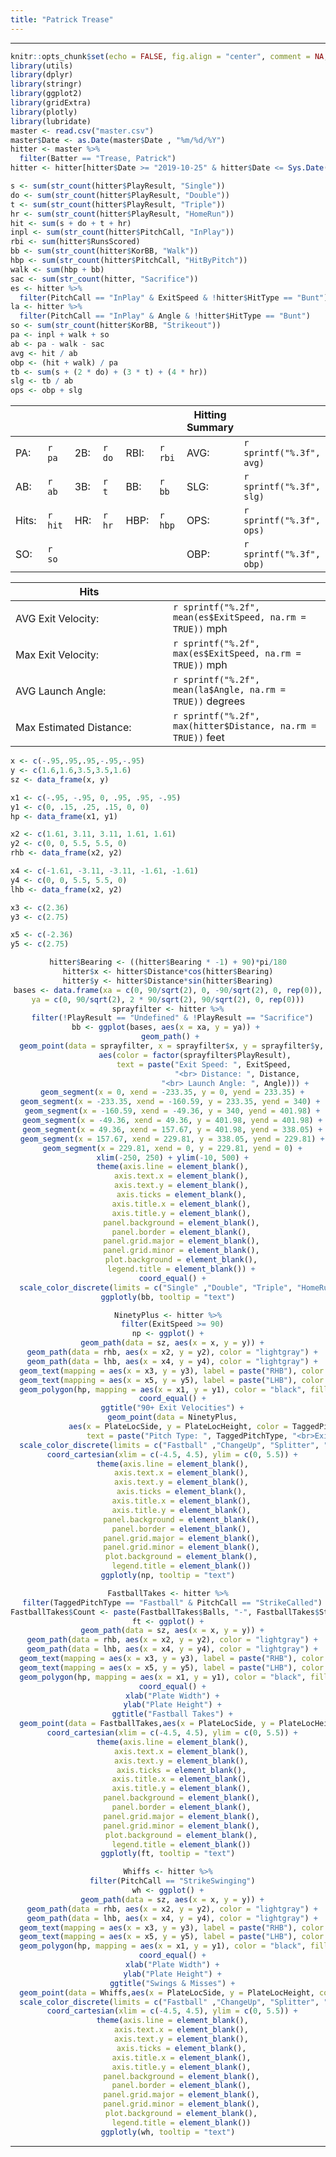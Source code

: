 ```yaml
---
title: "Patrick Trease"
---
```


<hr>

```r
knitr::opts_chunk$set(echo = FALSE, fig.align = "center", comment = NA, warning = FALSE, message = FALSE)
library(utils)
library(dplyr)
library(stringr)
library(ggplot2)
library(gridExtra)
library(plotly)
library(lubridate)
master <- read.csv("master.csv")
master$Date <- as.Date(master$Date , "%m/%d/%Y")
hitter <- master %>%
  filter(Batter == "Trease, Patrick")
hitter <- hitter[hitter$Date >= "2019-10-25" & hitter$Date <= Sys.Date(),]
```

```r
s <- sum(str_count(hitter$PlayResult, "Single"))
do <- sum(str_count(hitter$PlayResult, "Double"))
t <- sum(str_count(hitter$PlayResult, "Triple"))
hr <- sum(str_count(hitter$PlayResult, "HomeRun"))
hit <- sum(s + do + t + hr)
inpl <- sum(str_count(hitter$PitchCall, "InPlay"))
rbi <- sum(hitter$RunsScored)
bb <- sum(str_count(hitter$KorBB, "Walk"))
hbp <- sum(str_count(hitter$PitchCall, "HitByPitch"))
walk <- sum(hbp + bb)
sac <- sum(str_count(hitter, "Sacrifice"))
es <- hitter %>%
  filter(PitchCall == "InPlay" & ExitSpeed & !hitter$HitType == "Bunt")
la <- hitter %>%
  filter(PitchCall == "InPlay" & Angle & !hitter$HitType == "Bunt")
so <- sum(str_count(hitter$KorBB, "Strikeout"))
pa <- inpl + walk + so
ab <- pa - walk - sac
avg <- hit / ab
obp <- (hit + walk) / pa
tb <- sum(s + (2 * do) + (3 * t) + (4 * hr)) 
slg <- tb / ab
ops <- obp + slg
```

| | | | | | | Hitting Summary
-|-|-|-|-|-|-|-
PA:|`r pa`| 2B:| `r do` | RBI: |`r rbi`| AVG: |`r sprintf("%.3f", avg)` |
AB: |`r ab` | 3B: | `r t` | BB: |`r bb` |SLG: | `r sprintf("%.3f", slg)`|
Hits: |`r hit`| HR: | `r hr` | HBP: | `r hbp` | OPS: | `r sprintf("%.3f", ops)`|
 | SO: |`r so` ||||| OBP: | `r sprintf("%.3f", obp)`

Hits| | 
-|-|
AVG Exit Velocity: | `r sprintf("%.2f", mean(es$ExitSpeed, na.rm = TRUE))` mph
Max Exit Velocity: | `r sprintf("%.2f", max(es$ExitSpeed, na.rm = TRUE))` mph
AVG Launch Angle: | `r sprintf("%.2f", mean(la$Angle, na.rm = TRUE))` degrees
Max Estimated Distance: | `r sprintf("%.2f", max(hitter$Distance, na.rm = TRUE))` feet

```r
x <- c(-.95,.95,.95,-.95,-.95)
y <- c(1.6,1.6,3.5,3.5,1.6)
sz <- data_frame(x, y)

x1 <- c(-.95, -.95, 0, .95, .95, -.95)
y1 <- c(0, .15, .25, .15, 0, 0)
hp <- data_frame(x1, y1)

x2 <- c(1.61, 3.11, 3.11, 1.61, 1.61)
y2 <- c(0, 0, 5.5, 5.5, 0)
rhb <- data_frame(x2, y2)

x4 <- c(-1.61, -3.11, -3.11, -1.61, -1.61)
y4 <- c(0, 0, 5.5, 5.5, 0)
lhb <- data_frame(x2, y2)

x3 <- c(2.36)
y3 <- c(2.75)

x5 <- c(-2.36)
y5 <- c(2.75)
```

<center>
```r
hitter$Bearing <- ((hitter$Bearing * -1) + 90)*pi/180
hitter$x <- hitter$Distance*cos(hitter$Bearing)
hitter$y <- hitter$Distance*sin(hitter$Bearing)
bases <- data.frame(xa = c(0, 90/sqrt(2), 0, -90/sqrt(2), 0, rep(0)),
ya = c(0, 90/sqrt(2), 2 * 90/sqrt(2), 90/sqrt(2), 0, rep(0)))
sprayfilter <- hitter %>%
  filter(!PlayResult == "Undefined" & !PlayResult == "Sacrifice")
bb <- ggplot(bases, aes(x = xa, y = ya)) + 
  geom_path() + 
  geom_point(data = sprayfilter, x = sprayfilter$x, y = sprayfilter$y, 
             aes(color = factor(sprayfilter$PlayResult), 
                 text = paste("Exit Speed: ", ExitSpeed, 
                               "<br> Distance: ", Distance,
                               "<br> Launch Angle: ", Angle))) + 
  geom_segment(x = 0, xend = -233.35, y = 0, yend = 233.35) +
  geom_segment(x = -233.35, xend = -160.59, y = 233.35, yend = 340) + 
  geom_segment(x = -160.59, xend = -49.36, y = 340, yend = 401.98) +
  geom_segment(x = -49.36, xend = 49.36, y = 401.98, yend = 401.98) +
  geom_segment(x = 49.36, xend = 157.67, y = 401.98, yend = 338.05) +
  geom_segment(x = 157.67, xend = 229.81, y = 338.05, yend = 229.81) +
  geom_segment(x = 229.81, xend = 0, y = 229.81, yend = 0) +
  xlim(-250, 250) + ylim(-10, 500) +
  theme(axis.line = element_blank(),
      axis.text.x = element_blank(),
      axis.text.y = element_blank(),
      axis.ticks = element_blank(),
      axis.title.x = element_blank(),
      axis.title.y = element_blank(),
      panel.background = element_blank(),
      panel.border = element_blank(),
      panel.grid.major = element_blank(),
      panel.grid.minor = element_blank(),
      plot.background = element_blank(),
      legend.title = element_blank()) +
  coord_equal() +
  scale_color_discrete(limits = c("Single" ,"Double", "Triple", "HomeRun", "Out", "FieldersChoice", "Error"))
ggplotly(bb, tooltip = "text")
```

```r
NinetyPlus <- hitter %>%
  filter(ExitSpeed >= 90)
np <- ggplot() +
  geom_path(data = sz, aes(x = x, y = y)) +
  geom_path(data = rhb, aes(x = x2, y = y2), color = "lightgray") +
  geom_path(data = lhb, aes(x = x4, y = y4), color = "lightgray") +
  geom_text(mapping = aes(x = x3, y = y3), label = paste("RHB"), color = "lightgray") +
  geom_text(mapping = aes(x = x5, y = y5), label = paste("LHB"), color = "lightgray") +
  geom_polygon(hp, mapping = aes(x = x1, y = y1), color = "black", fill = "white") +
  coord_equal() +
  ggtitle("90+ Exit Velocities") +
  geom_point(data = NinetyPlus,
             aes(x = PlateLocSide, y = PlateLocHeight, color = TaggedPitchType, 
                 text = paste("Pitch Type: ", TaggedPitchType, "<br>Exit Speed: ", ExitSpeed, "<br> Distance: ", Distance, "<br> Launch Angle: ", Angle))) +
  scale_color_discrete(limits = c("Fastball" ,"ChangeUp", "Splitter", "Curveball", "Slider")) +
  coord_cartesian(xlim = c(-4.5, 4.5), ylim = c(0, 5.5)) +
  theme(axis.line = element_blank(),
      axis.text.x = element_blank(),
      axis.text.y = element_blank(),
      axis.ticks = element_blank(),
      axis.title.x = element_blank(),
      axis.title.y = element_blank(),
      panel.background = element_blank(),
      panel.border = element_blank(),
      panel.grid.major = element_blank(),
      panel.grid.minor = element_blank(),
      plot.background = element_blank(),
      legend.title = element_blank())
ggplotly(np, tooltip = "text")
```

```r
FastballTakes <- hitter %>%
  filter(TaggedPitchType == "Fastball" & PitchCall == "StrikeCalled")
FastballTakes$Count <- paste(FastballTakes$Balls, "-", FastballTakes$Strikes, "") 
ft <- ggplot() +
  geom_path(data = sz, aes(x = x, y = y)) +
  geom_path(data = rhb, aes(x = x2, y = y2), color = "lightgray") +
  geom_path(data = lhb, aes(x = x4, y = y4), color = "lightgray") +
  geom_text(mapping = aes(x = x3, y = y3), label = paste("RHB"), color = "lightgray") +
  geom_text(mapping = aes(x = x5, y = y5), label = paste("LHB"), color = "lightgray") +
  geom_polygon(hp, mapping = aes(x = x1, y = y1), color = "black", fill = "white") +
  coord_equal() +
  xlab("Plate Width") +
  ylab("Plate Height") +
  ggtitle("Fastball Takes") +
  geom_point(data = FastballTakes,aes(x = PlateLocSide, y = PlateLocHeight, color = TaggedPitchType, text = paste("Count: ", Count))) +
  coord_cartesian(xlim = c(-4.5, 4.5), ylim = c(0, 5.5)) +
  theme(axis.line = element_blank(),
      axis.text.x = element_blank(),
      axis.text.y = element_blank(),
      axis.ticks = element_blank(),
      axis.title.x = element_blank(),
      axis.title.y = element_blank(),
      panel.background = element_blank(),
      panel.border = element_blank(),
      panel.grid.major = element_blank(),
      panel.grid.minor = element_blank(),
      plot.background = element_blank(),
      legend.title = element_blank())
ggplotly(ft, tooltip = "text")
```

```r
Whiffs <- hitter %>%
  filter(PitchCall == "StrikeSwinging")
wh <- ggplot() +
  geom_path(data = sz, aes(x = x, y = y)) +
  geom_path(data = rhb, aes(x = x2, y = y2), color = "lightgray") +
  geom_path(data = lhb, aes(x = x4, y = y4), color = "lightgray") +
  geom_text(mapping = aes(x = x3, y = y3), label = paste("RHB"), color = "lightgray") +
  geom_text(mapping = aes(x = x5, y = y5), label = paste("LHB"), color = "lightgray") +
  geom_polygon(hp, mapping = aes(x = x1, y = y1), color = "black", fill = "white") +
  coord_equal() +
  xlab("Plate Width") +
  ylab("Plate Height") +
  ggtitle("Swings & Misses") +
  geom_point(data = Whiffs,aes(x = PlateLocSide, y = PlateLocHeight, color = TaggedPitchType, text = paste("Pitch Type: ", TaggedPitchType, "<br>Velocity: ", RelSpeed, "<br>Spin Rate: ", SpinRate))) +
  scale_color_discrete(limits = c("Fastball" ,"ChangeUp", "Splitter", "Curveball", "Slider")) +
  coord_cartesian(xlim = c(-4.5, 4.5), ylim = c(0, 5.5)) +
  theme(axis.line = element_blank(),
      axis.text.x = element_blank(),
      axis.text.y = element_blank(),
      axis.ticks = element_blank(),
      axis.title.x = element_blank(),
      axis.title.y = element_blank(),
      panel.background = element_blank(),
      panel.border = element_blank(),
      panel.grid.major = element_blank(),
      panel.grid.minor = element_blank(),
      plot.background = element_blank(),
      legend.title = element_blank())
ggplotly(wh, tooltip = "text")
```
</center>

<hr>